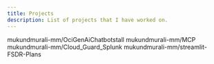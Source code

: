 ```yaml
---
title: Projects
description: List of projects that I have worked on. 
---
```


<CardGroup>
  <Card title="Installation" icon="cog">
   mukundmurali-mm/OciGenAiChatbotstall
    
  </Card>
  <Card title="Simple MCP server for OCI Object storage" icon="school" href="/">
    mukundmurali-mm/MCP
  </Card>

  <Card title="Cloud Guard Splunk integeration with OCI" icon="cog">
   mukundmurali-mm/Cloud_Guard_Splunk
    
  </Card>
  <Card title="Export/Import FSDR plans and plan steps" icon="school" href="/">
    mukundmurali-mm/streamlit-FSDR-Plans
  </Card>
</CardGroup>


